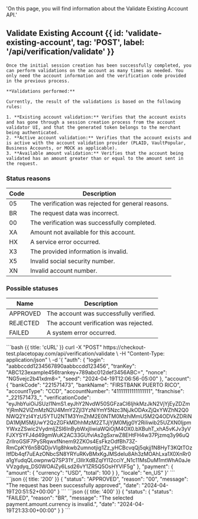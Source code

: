   'On this page, you will find information about the Validate Existing Account API.'



## Validate Existing Account {{ id: 'validate-existing-account', tag: 'POST', label: '/api/verification/validate' }}

    Once the initial session creation has been successfully completed, you can perform validations on the account as many times as needed. You only need the account information and the verification code provided in the previous process.

    **Validations performed:**

    Currently, the result of the validations is based on the following rules:

    1. **Existing account validation:** Verifies that the account exists and has gone through a session creation process from the account validator UI, and that the generated token belongs to the merchant being authenticated.
    2. **Active account validation:** Verifies that the account exists and is active with the account validation provider (PLAID, VaultPopular, Business Accounts, or MOCK as applicable).
    3. **Available amount validation:** Verifies that the account being validated has an amount greater than or equal to the amount sent in the request.

### Status reasons

Code | Description
---------|----------
 05 | The verification was rejected for general reasons.
 BR | The request data was incorrect.
 00 | The verification was successfully completed.
 XA | Amount not available for this account.
 HX | A service error occurred.
 X3 | The provided information is invalid.
 X5 | Invalid social security number.
 XN | Invalid account number.


 ### Possible statuses

 Name | Description
 ---------|----------
  APPROVED | The account was successfully verified.
  REJECTED | The account verification was rejected.
  FAILED | A system error occurred.


<Row>
  <Col>
    <ApiReader
      path="/api/validate-existing-account"
      method="post"
      api={props.refs}
    />
  </Col>

   <Col sticky>
      <CodeGroup title="Request" tag="POST" label="api/verification/validate">
      ```bash {{ title: 'cURL' }}
      curl -X "POST" https://checkout-test.placetopay.com/api/verification/validate \
        -H "Content-Type: application/json" \
        -d '{
              "auth": {
                "login": "aabbccdd1234567890aabbccdd123456",
                "tranKey": "ABC123example456trankey+789abc012def3456ABC=",
                "nonce": "NG5vejc2b41xdm8=",
                "seed": "2024-04-19T12:06:56-05:00"
              },
              "account": {
                "bankCode": "221571473",
                "bankName": "FIRSTBANK PUERTO RICO",
                "accountType": "CCD",
                "accountNumber": "41111111111111111",
                "franchise": "_221571473_",
                "verificationCode": "eyJhbYuiOiJSUzI1NmS1.eyJhY2NvdW50SGFzaCI6IjhkMzJkN2VjYjEyZDZmYjRmN2VlZmMzN2U4MmY2ZjI3YzNiYmY5Nzc3NjJkODAxZjQxYWZhN2Q0NWQ2YzI4YzU5YTU2NTM3YmZhM2E0NTM0MzhiMmU5M2Q4ODVkZDRiNDA1MjM5MjUwY2QzZGFkMDhhMzM2ZTJjYjM0Mjg0Y2RiIiwib25UZXN0IjpmYWxzZSwic2VydmljZSI6InBybWxjIiwiaWQiOjM4OX0.bXBuhT_xhA5vKJv3yVFJXYSYFJ4d49gmWuK2AC33GUfviAs2gSxrwZ8EHtFH4w37Pjzmq3y96uQZrllroGSlF7PySRqwxfNnem92ZKOs4EsFkzOdfBh73Z-RmCpKY6n5BQDjvVIg8hkwb2umnotjig1Zz_yHCBcvqQj5qkjj1N8HyT3KQtTOzItfDb4qf7uEAzONbcSN8YRYuRKvBMxKgJMSdeIu8Ah3zMOAhLxa1X0XnRr0a1gYudqQLowpnwQ7SP31Y_I3IlrXdBZqIYI12cciY_N1c11MsDuM1mtWhA0aJeVVzgdyq_DS0WOAiZy6Lsd26vY1ZR5Q5OsHYVIF5g"
              },
              "payment": {
                "amount": {
                  "currency": "USD",
                  "total": 100
                }
              },
              "locale": "en_US"
        }'
      ```
      </CodeGroup>
    </Col>
</Row>

<Row>
  <Col>
    <ApiReader
      path="/api/validate-existing-account"
      method="post"
      type="response"
      api={props.refs}
    />
  </Col>

  <Col sticky>
    <br />
    <CodeGroup title="Response">
    ```json {{ title: '200' }}
    {
        "status": "APPROVED",
        "reason": "00",
        "message": "The request has been successfully approved",
        "date": "2024-04-19T20:51:52+00:00"
    }
    ```
    ```json {{ title: '400' }}
    {
      "status": {
        "status": "FAILED",
        "reason": "BR",
        "message": "The selected payment.amount.currency is invalid.",
        "date": "2024-04-19T21:33:00+00:00"
      }
    }
    ```
    </CodeGroup>
  </Col>
</Row>
